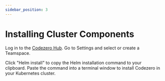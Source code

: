 ```yaml
---
sidebar_position: 3
---
```


# Installing Cluster Components

Log in to the [Codezero Hub](https://hub.codezero.io).
Go to Settings and select or create a Teamspace.

Click "Helm install" to copy the Helm installation command to your clipboard.
Paste the command into a terminal window to install Codezero in your Kubernetes cluster.
